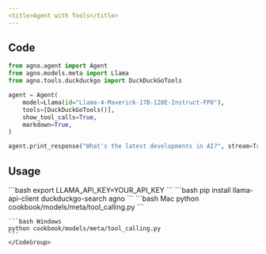```yaml
---
<title>Agent with Tools</title>
---
```


## Code

```python cookbook/models/meta/tool_calling.py
from agno.agent import Agent
from agno.models.meta import Llama
from agno.tools.duckduckgo import DuckDuckGoTools

agent = Agent(
    model=Llama(id="Llama-4-Maverick-17B-128E-Instruct-FP8"),
    tools=[DuckDuckGoTools()],
    show_tool_calls=True,
    markdown=True,
)

agent.print_response("What's the latest developments in AI?", stream=True)
```

## Usage

<Steps>
  <Snippet file="create-venv-step.mdx" />

  <Step title="Set your LLAMA API key">
    ```bash
    export LLAMA_API_KEY=YOUR_API_KEY
    ```
  </Step>

  <Step title="Install libraries">
    ```bash
    pip install llama-api-client duckduckgo-search agno
    ```
  </Step>

  <Step title="Run Agent">
    <CodeGroup>
    ```bash Mac
    python cookbook/models/meta/tool_calling.py
    ```

    ```bash Windows
    python cookbook/models/meta/tool_calling.py
    ```
    </CodeGroup>
  </Step>
</Steps> 